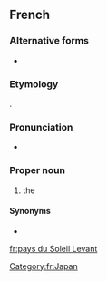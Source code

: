 ==French==

===Alternative forms===
* {{l|fr|pays du Soleil-Levant}}

===Etymology===
{{calque|etyl lang=ja|etyl term=日本|etyl tr={{l|ja|にほん}}, Nihon|etyl t=Japan|lang=fr}}.

===Pronunciation===
* {{IPA|/pe.i dy sɔ.lɛj l(ə).vɑ̃/|lang=fr}}

===Proper noun===
{{fr-proper noun|m|head=le [[pays]] [[du]] [[soleil|Soleil]] [[levant|Levant]]}}

# {{lb|fr|periphrasis}} the {{l|en|Land of the Rising Sun}} {{gloss|Japan}}

====Synonyms====
* {{l|fr|Japon}}

[[Category:fr:Japan]]

[[fr:pays du Soleil Levant]]